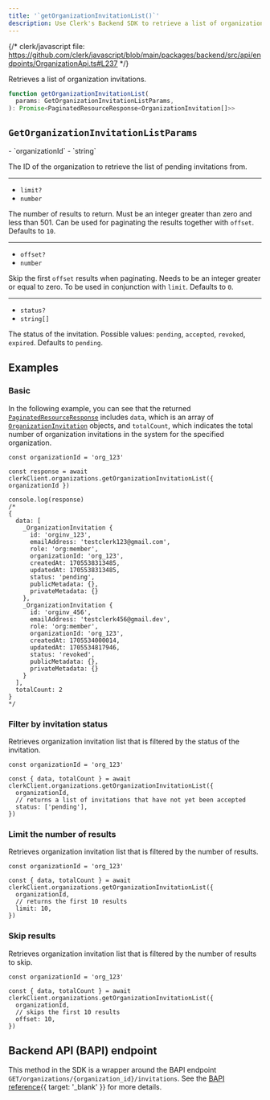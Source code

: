 ```yaml
---
title: '`getOrganizationInvitationList()`'
description: Use Clerk's Backend SDK to retrieve a list of organization invitations.
---
```


{/* clerk/javascript file: https://github.com/clerk/javascript/blob/main/packages/backend/src/api/endpoints/OrganizationApi.ts#L237 */}

Retrieves a list of organization invitations.

```ts
function getOrganizationInvitationList(
  params: GetOrganizationInvitationListParams,
): Promise<PaginatedResourceResponse<OrganizationInvitation[]>>
```

## `GetOrganizationInvitationListParams`

<Properties>
  - `organizationId`
  - `string`

  The ID of the organization to retrieve the list of pending invitations from.

  ---

  - `limit?`
  - `number`

  The number of results to return. Must be an integer greater than zero and less than 501. Can be used for paginating the results together with `offset`. Defaults to `10`.

  ---

  - `offset?`
  - `number`

  Skip the first `offset` results when paginating. Needs to be an integer greater or equal to zero. To be used in conjunction with `limit`. Defaults to `0`.

  ---

  - `status?`
  - `string[]`

  The status of the invitation. Possible values: `pending`, `accepted`, `revoked`, `expired`. Defaults to `pending`.
</Properties>

## Examples

### Basic

In the following example, you can see that the returned [`PaginatedResourceResponse`](/docs/references/backend/types/paginated-resource-response) includes `data`, which is an array of [`OrganizationInvitation`](/docs/references/backend/types/backend-organization-invitation) objects, and `totalCount`, which indicates the total number of organization invitations in the system for the specified organization.

```tsx
const organizationId = 'org_123'

const response = await clerkClient.organizations.getOrganizationInvitationList({ organizationId })

console.log(response)
/*
{
  data: [
    _OrganizationInvitation {
      id: 'orginv_123',
      emailAddress: 'testclerk123@gmail.com',
      role: 'org:member',
      organizationId: 'org_123',
      createdAt: 1705538313485,
      updatedAt: 1705538313485,
      status: 'pending',
      publicMetadata: {},
      privateMetadata: {}
    },
    _OrganizationInvitation {
      id: 'orginv_456',
      emailAddress: 'testclerk456@gmail.dev',
      role: 'org:member',
      organizationId: 'org_123',
      createdAt: 1705534000014,
      updatedAt: 1705534817946,
      status: 'revoked',
      publicMetadata: {},
      privateMetadata: {}
    }
  ],
  totalCount: 2
}
*/
```

### Filter by invitation status

Retrieves organization invitation list that is filtered by the status of the invitation.

```tsx
const organizationId = 'org_123'

const { data, totalCount } = await clerkClient.organizations.getOrganizationInvitationList({
  organizationId,
  // returns a list of invitations that have not yet been accepted
  status: ['pending'],
})
```

### Limit the number of results

Retrieves organization invitation list that is filtered by the number of results.

```tsx
const organizationId = 'org_123'

const { data, totalCount } = await clerkClient.organizations.getOrganizationInvitationList({
  organizationId,
  // returns the first 10 results
  limit: 10,
})
```

### Skip results

Retrieves organization invitation list that is filtered by the number of results to skip.

```tsx
const organizationId = 'org_123'

const { data, totalCount } = await clerkClient.organizations.getOrganizationInvitationList({
  organizationId,
  // skips the first 10 results
  offset: 10,
})
```

## Backend API (BAPI) endpoint

This method in the SDK is a wrapper around the BAPI endpoint `GET/organizations/{organization_id}/invitations`. See the [BAPI reference](/docs/reference/backend-api/tag/Organization-Invitations#operation/ListOrganizationInvitations){{ target: '_blank' }} for more details.
